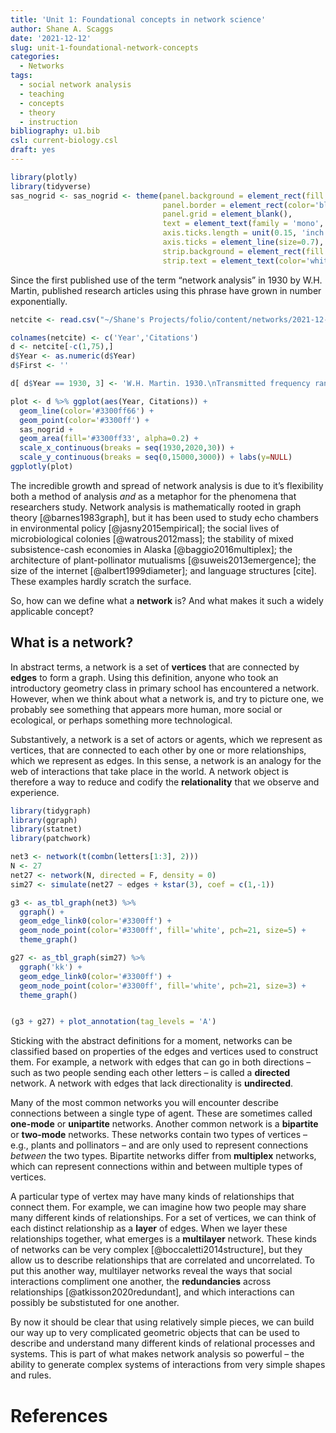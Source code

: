 ```yaml
---
title: 'Unit 1: Foundational concepts in network science'
author: Shane A. Scaggs
date: '2021-12-12'
slug: unit-1-foundational-network-concepts
categories:
  - Networks
tags:
  - social network analysis
  - teaching
  - concepts
  - theory
  - instruction
bibliography: u1.bib
csl: current-biology.csl
draft: yes
---
```


```r
library(plotly)
library(tidyverse)
sas_nogrid <- sas_nogrid <- theme(panel.background = element_rect(fill = 'white', colour = 'black'), 
                                  panel.border = element_rect(color='black', size=1.2, fill = '#00000000'), 
                                  panel.grid = element_blank(), 
                                  text = element_text(family = 'mono', size = 14, color = 'black'),
                                  axis.ticks.length = unit(0.15, 'inch'), 
                                  axis.ticks = element_line(size=0.7), 
                                  strip.background = element_rect(fill = 'black', color = 'black'), 
                                  strip.text = element_text(color='white', face = 'bold'))

```

Since the first published use of the term "network analysis" in 1930 by W.H. Martin, published research articles using this phrase have grown in number exponentially. 

```r
netcite <- read.csv("~/Shane's Projects/folio/content/networks/2021-12-12-unit-1-network-theory-and-science/files/network citations.csv")

colnames(netcite) <- c('Year','Citations')
d <- netcite[-c(1,75),]
d$Year <- as.numeric(d$Year)
d$First <- ''

d[ d$Year == 1930, 3] <- 'W.H. Martin. 1930.\nTransmitted frequency range for message circuits.\nBell System Technical Journal.'

plot <- d %>% ggplot(aes(Year, Citations)) +
  geom_line(color='#3300ff66') + 
  geom_point(color='#3300ff') + 
  sas_nogrid + 
  geom_area(fill='#3300ff33', alpha=0.2) + 
  scale_x_continuous(breaks = seq(1930,2020,30)) + 
  scale_y_continuous(breaks = seq(0,15000,3000)) + labs(y=NULL)
ggplotly(plot) 
```

 The incredible growth and spread of network analysis is due to it's flexibility both a method of analysis *and* as a metaphor for the phenomena that researchers study. Network analysis is mathematically rooted in graph theory [@barnes1983graph], but it has been used to study echo chambers in environmental policy [@jasny2015empirical]; the social lives of microbiological colonies [@watrous2012mass]; the stability of mixed subsistence-cash economies in Alaska [@baggio2016multiplex]; the architecture of plant-pollinator mutualisms [@suweis2013emergence]; the size of the internet [@albert1999diameter]; and language structures [cite]. These examples hardly scratch the surface. 
 
So, how can we define what a **network** is? And what makes it such a widely applicable concept? 

## What is a network? 

In abstract terms, a network is a set of **vertices** that are connected by **edges** to form a graph. Using this definition, anyone who took an introductory geometry class in primary school has encountered a network. However, when we think about what a network is, and try to picture one, we probably see something that appears more human, more social or ecological, or perhaps something more technological. 

Substantively, a network is a set of actors or agents, which we represent as vertices, that are connected to each other by one or more relationships, which we represent as edges. In this sense, a network is an analogy for the web of interactions that take place in the world. A network object is therefore a way to reduce and codify the **relationality** that we observe and experience. 

```r
library(tidygraph)
library(ggraph)
library(statnet)
library(patchwork)

net3 <- network(t(combn(letters[1:3], 2)))
N <- 27
net27 <- network(N, directed = F, density = 0)
sim27 <- simulate(net27 ~ edges + kstar(3), coef = c(1,-1))

g3 <- as_tbl_graph(net3) %>%
  ggraph() + 
  geom_edge_link0(color='#3300ff') + 
  geom_node_point(color='#3300ff', fill='white', pch=21, size=5) + 
  theme_graph()

g27 <- as_tbl_graph(sim27) %>%
  ggraph('kk') + 
  geom_edge_link0(color='#3300ff') + 
  geom_node_point(color='#3300ff', fill='white', pch=21, size=3) + 
  theme_graph()


(g3 + g27) + plot_annotation(tag_levels = 'A')
```

Sticking with the abstract definitions for a moment, networks can be classified based on properties of the edges and vertices used to construct them. For example, a network with edges that can go in both directions -- such as two people sending each other letters --  is called a **directed** network. A network with edges that lack directionality is **undirected**. 

Many of the most common networks you will encounter describe connections between a single type of agent. These are sometimes called **one-mode** or **unipartite** networks. Another common network is a **bipartite** or **two-mode** networks. These networks contain two types of vertices -- e.g., plants and pollinators -- and are only used to represent connections *between* the two types. Bipartite networks differ from **multiplex** networks, which can represent connections within and between multiple types of vertices. 

A particular type of vertex may have many kinds of relationships that connect them. For example, we can imagine how two people may share many different kinds of relationships. For a set of vertices, we can think of each distinct relationship as a **layer** of edges. When we layer these relationships together, what emerges is a **multilayer** network. These kinds of networks can be very complex [@boccaletti2014structure], but they allow us to describe relationships that are correlated and uncorrelated. To put this another way, multilayer networks reveal the ways that social interactions compliment one another, the **redundancies** across relationships [@atkisson2020redundant], and which interactions can possibly be substistuted for one another.  

By now it should be clear that using relatively simple pieces, we can build our way up to very complicated geometric objects that can be used to describe and understand many different kinds of relational processes and systems. This is part of what makes network analysis so powerful -- the ability to generate complex systems of interactions from very simple shapes and rules.  

# References